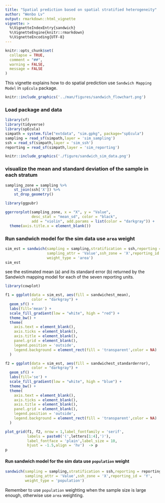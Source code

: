 ```yaml
---
title: "Spatial prediction based on spatial stratified heterogeneity"
author: "Wenbo Lv"
output: rmarkdown::html_vignette
vignette: >
  %\VignetteIndexEntry{sandwich}
  %\VignetteEngine{knitr::rmarkdown}
  %\VignetteEncoding{UTF-8}
---
```


```r
knitr::opts_chunk$set(
  collapse = TRUE,
  comment = "##",
  warning = FALSE,
  message = FALSE
)
```

This vignette explains how to do spatial prediction use `Sandwich Mapping Model` in `spEcula` package.

```r
knitr::include_graphics('../man/figures/sandwich_flowchart.png')
```

### Load package and data

```r
library(sf)
library(tidyverse)
library(spEcula)
simpath = system.file("extdata", "sim.gpkg", package="spEcula")
sampling = read_sf(simpath,layer = 'sim_sampling')
ssh = read_sf(simpath,layer = 'sim_ssh')
reporting = read_sf(simpath,layer = 'sim_reporting')
```

```r
knitr::include_graphics('./figure/sandwich_sim_data.png')
```

### visualize the mean and standard deviation of the sample in each stratum

```r
sampling_zone = sampling %>%
    st_join(ssh['X']) %>%
    st_drop_geometry()

library(ggpubr)

ggerrorplot(sampling_zone, x = "X", y = "Value", 
            desc_stat = "mean_sd", color = "black",
            add = "violin", add.params = list(color = "darkgray")) + 
  theme(axis.title.x = element_blank())
```

### Run sandwich model for the sim data use `area` weight

```r
sim_est = sandwich(sampling = sampling,stratification = ssh,reporting = reporting,
                   sampling_attr = 'Value',ssh_zone = 'X',reporting_id = 'Y',
                   weight_type = 'area')
sim_est
```

see the estimated mean (a) and its standard error (b) returned by the Sandwich mapping model for each of the seven reporting units.

```r
library(cowplot) 

f1 = ggplot(data = sim_est, aes(fill = sandwichest_mean), 
            color = "darkgray") +
  geom_sf() + 
  labs(fill='mean') +
  scale_fill_gradient(low = "white", high = "red") +
  theme_bw() +
  theme(
    axis.text = element_blank(),
    axis.ticks = element_blank(),
    axis.title = element_blank(),
    panel.grid = element_blank(),
    legend.position = 'outside',
    legend.background = element_rect(fill = 'transparent',color = NA)
  )

f2 = ggplot(data = sim_est, aes(fill = sandwichest_standarderror), 
            color = "darkgray") +
  geom_sf() + 
  labs(fill='se') +
  scale_fill_gradient(low = "white", high = "blue") +
  theme_bw() +
  theme(
    axis.text = element_blank(),
    axis.ticks = element_blank(),
    axis.title = element_blank(),
    panel.grid = element_blank(),
    legend.position = 'outside',
    legend.background = element_rect(fill = 'transparent',color = NA)
  )

plot_grid(f1, f2, nrow = 1,label_fontfamily = 'serif',
          labels = paste0('(',letters[1:4],')'),
          label_fontface = 'plain',label_size = 10,
          hjust = -1.5,align = 'hv')  -> p
p
```


#### Run sandwich model for the sim data use `population` weight

```r
sandwich(sampling = sampling,stratification = ssh,reporting = reporting,
         sampling_attr = 'Value',ssh_zone = 'X',reporting_id = 'Y',
         weight_type = 'population')
```

Remember to use `population` weighting when the sample size is large enough, otherwise use `area` weighting.
